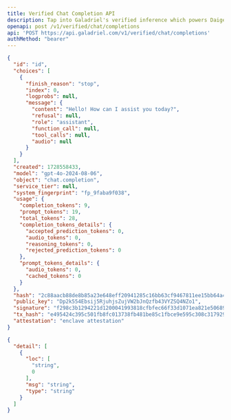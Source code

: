 ```yaml
---
title: Verified Chat Completion API
description: Tap into Galadriel's verified inference which powers Daige's Proof of Sentience. Follows the same schema as OpenAI's chat completion API.
openapi: post /v1/verified/chat/completions
api: 'POST https://api.galadriel.com/v1/verified/chat/completions'
authMethod: "bearer"
---
```


<ResponseExample>

```json 200
{
  "id": "id",
  "choices": [
    {
      "finish_reason": "stop",
      "index": 0,
      "logprobs": null,
      "message": {
        "content": "Hello! How can I assist you today?",
        "refusal": null,
        "role": "assistant",
        "function_call": null,
        "tool_calls": null,
        "audio": null
      }
    }
  ],
  "created": 1728558433,
  "model": "gpt-4o-2024-08-06",
  "object": "chat.completion",
  "service_tier": null,
  "system_fingerprint": "fp_9faba9f038",
  "usage": {
    "completion_tokens": 9,
    "prompt_tokens": 19,
    "total_tokens": 28,
    "completion_tokens_details": {
      "accepted_prediction_tokens": 0,
      "audio_tokens": 0,
      "reasoning_tokens": 0,
      "rejected_prediction_tokens": 0
    },
    "prompt_tokens_details": {
      "audio_tokens": 0,
      "cached_tokens": 0
    }
  },
  "hash": "2c88aacb88de8b85a23e648eff20941285c16bb63cf9467811ee15bb64a40445",
  "public_key": "Dp2k554Ebsij5RjuhjsZujVW2bJnQzfb43VYZSQ4NZo1",
  "signature": "f298c3b1294221d1200041993818cfbfec66f33d1071ea821e5068978099cd60179dbf66839570dd9ada5f661e7d8475a03b536f42e540db3bed6f21d5741301",
  "tx_hash": "e495424c395c501fb8fc013738fb481be85c1fbce9e595c308c31792983b2ffa10eca9c7dda0c8768ce12d0ff49a089cd5068d847eea8ae7544d5435d7f6010d",
  "attestation": "enclave attestation"
}
```

```json 422
{
  "detail": [
    {
      "loc": [
        "string",
        0
      ],
      "msg": "string",
      "type": "string"
    }
  ]
}
```

</ResponseExample>